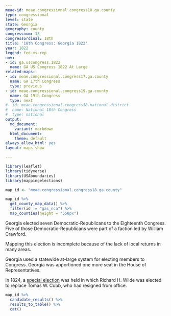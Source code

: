 ```yaml
---
meae-id: meae.congressional.congress18.ga.county
type: congressional
level: state
state: Georgia
geography: county
congressnum: 18
congressordinal: 18th
title: '18th Congress: Georgia 1822'
year: 1822
legend: fed-vs-rep
nnv:
- id: ga.uscongress.1822
  name: GA US Congress 1822 At Large
related-maps:
- id: meae.congressional.congress17.ga.county
  name: GA 17th Congress
  type: previous
- id: meae.congressional.congress19.ga.county
  name: GA 19th Congress
  type: next
#- id: meae.congressional.congress18.national.district
#  name: National 18th Congress
#  type: national
output:
  md_document:
    variant: markdown
  html_document:
    theme: default
always_allow_html: yes
layout: maps-show

---
```


```r
library(leaflet)
library(tidyverse)
library(USAboundaries)
library(mappingelections)

map_id <- "meae.congressional.congress18.ga.county"
```

<div class="map">

```r
map_id %>%
  get_county_map_data() %>%
  filter(id != "gas_nca") %>% 
  map_counties(height = "550px")
```

</div>

Georgia elected seven Democratic-Republicans to the Eighteenth Congress. Five of those Democratic-Republicans were part of a faction led by William Crawford.

Mapping this election is incomplete because of the lack of local returns in many areas.

Georgia used a statewide at-large system for electing members to Congress. Georgia was apportioned one more seat in the House of Representatives.

In 1824, a [special election](https://elections.lib.tufts.edu/catalog/tufts:ga.uscongress.special.1824) was held in which Richard H. Wilde was elected to replace Tomas W. Cobb, who had resigned from office.

<div class="results-table">

```r
map_id %>%
  candidate_results() %>%
  results_to_table() %>%
  cat()
```

</div>
